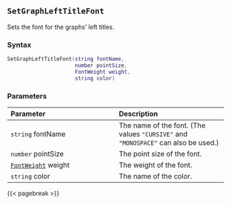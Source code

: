 ## `SetGraphLeftTitleFont`

Sets the font for the graphs' left titles.

### Syntax {-}

``` .lua
SetGraphLeftTitleFont(string fontName,
                      number pointSize,
                      FontWeight weight,
                      string color)
```


### Parameters {-}

**Parameter** | **Description**
| :-- | :-- |
|`string` fontName | The name of the font. (The values `"CURSIVE"` and `"MONOSPACE"` can also be used.) | 
|`number` pointSize | The point size of the font. | 
|[`FontWeight`](#fontweight) weight | The weight of the font. | 
|`string` color | The name of the color. |


{{< pagebreak >}}
